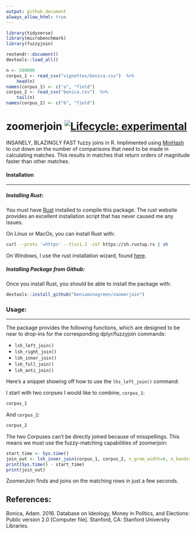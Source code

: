 ```yaml
---
output: github_document
always_allow_html: true
---
```


```r
library(tidyverse)
library(microbenchmark)
library(fuzzyjoin)

rextendr::document()
devtools::load_all()

n <- 500000
corpus_1 <- read_csv("vignettes/bonica.csv")  %>%
    head(n)
names(corpus_1) <- c("a", "field")
corpus_2 <- read_csv("bonica.csv")  %>%
    tail(n)
names(corpus_2) <- c("b", "field")
```


# zoomerjoin [![Lifecycle: experimental](https://img.shields.io/badge/lifecycle-experimental-orange.svg)](https://lifecycle.r-lib.org/articles/stages.html#experimental)

INSANELY, BLAZINGLY FAST fuzzy joins in R. Implimented using
[MinHash](https://en.wikipedia.org/wiki/MinHash) to cut down on the number of
comparisons that need to be made in calculating matches. This results in
matches that return orders of magnitude faster than other matches.

#### Installation

---

##### Installing Rust:

You must have [Rust](https://www.rust-lang.org/tools/install) installed to
compile this package. The rust website provides an excellent installation
script that has never caused me any issues.

On Linux or MacOs, you can install Rust with:

``` sh
curl --proto '=https' --tlsv1.2 -sSf https://sh.rustup.rs | sh
```

On Windows, I use the rust installation wizard, found
[here](https://forge.rust-lang.org/infra/other-installation-methods.html).

##### Installing Package from Github:

Once you install Rust, you should be able to install the package with:

``` r
devtools::install_github("beniaminogreen/zoomerjoin")
```

### Usage:

---

The package provides the following functions, which are designed to be near to
drop-ins for the corresponding dplyr/fuzzyjoin commands:

* `lsh_left_join()`
* `lsh_right_join()`
* `lsh_inner_join()`
* `lsh_full_join()`
* `lsh_anti_join()`

Here's a snippet showing off how to use the `lhs_left_join()` command:

I start with two corpses I would like to combine, `corpus_1`:

```r
corpus_1
```

And `corpus_2`:
```r
corpus_2
```

The two Corpuses can't be directly joined because of misspellings. This means
we must use the fuzzy-matching capabilities of zoomerjoin:

```r
start_time <- Sys.time()
join_out <- lsh_inner_join(corpus_1, corpus_2, n_gram_width=6, n_bands=20, band_width=6)
print(Sys.time() - start_time)
print(join_out)
```

ZoomerJoin finds and joins on the matching rows in just a few seconds.

## References:

Bonica, Adam. 2016. Database on Ideology, Money in Politics, and Elections: Public version 2.0 [Computer file]. Stanford, CA: Stanford University Libraries.
